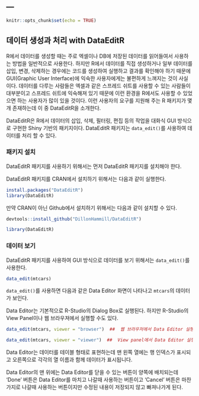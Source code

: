 ## ---

```r
knitr::opts_chunk$set(echo = TRUE)
```

## 데이터 생성과 처리 with DataEditR

R에서 데이터를 생성할 때는 주로 엑셀이나 DB에 저장된 데이터를 읽어들여서 사용하는 방법을 일반적으로 사용한다. 하지만 R에서 데이터를 직접 생성하거나 일부 데이터를 삽입, 변경, 삭제하는 경우에는 코드를 생성하여 실행하고 결과를 확인해야 하기 때문에 GUI(Graphic User Interface)에 익숙한 사용자에게는 불편하게 느껴지는 것이 사실이다. 데이터를 다루는 사람들은 엑셀과 같은 스프레드 쉬트를 사용할 수 있는 사람들이 대부분이고 스프레드 쉬트에 익숙해져 있기 때문에 이런 환경을 R에서도 사용할 수 있었으면 하는 사용자가 많이 있을 것이다. 이런 사용자의 요구를 지원해 주는 R 패키지가 몇 개 존재하는데 이 중 DataEditR을 소개한다.

DataEditR은 R에서 데이터의 삽입, 삭제, 필터링, 편집 등의 작업을 대화식 GUI 방식으로 구현한 Shiny 기반의 패키지이다. DataEditR 패키지는 `data_edit()`를 사용하여 데이터를 처리 할 수 있다.

### 패키지 설치

DataEditR 패키지를 사용하기 위해서는 먼저 DataEditR 패키지를 설치해야 한다.

DataEditR 패키지를 CRAN에서 설치하기 위해서는 다음과 같이 실행한다.

```r
install.packages("DataEditR")
library(DataEditR)
```

만약 CRAN이 아닌 Github에서 설치하기 위해서는 다음과 같이 설치할 수 있다.

```r
devtools::install_github("DillonHammill/DataEditR")
```

```r
library(DataEditR)
```


### 데이터 보기

DataEditR 패키지를 사용하여 GUI 방식으로 데이터를 보기 위해서는 `data_edit()`를 사용한다.

```r
data_edit(mtcars)
```

`data_edit()`를 사용하면 다음과 같은 Data Editor 화면이 나타나고 `mtcars`의 데이터가 보인다.


Data Editor는 기본적으로 R-Studio의 Dialog Box로 실행된다. 하지만 R-Studio의 View Panel이나 웹 브라우져에서 실행할 수도 있다.

```r
data_edit(mtcars, viewer = "browser")  ##  웹 브라우저에서 Data Editor 실행

data_edit(mtcars, viewer = "viewer")  ##  View panel에서 Data Editor 실행

```

Data Editor는 데이터를 테이블 형태로 표현하는데 맨 왼쪽 열에는 행 인덱스가 표시되고 오른쪽으로 각각의 열 이름과 함께 데이터가 표시됩니다.

Data Editor의 맨 위에는 Data Editor를 닫을 수 있는 버튼이 양쪽에 배치되는데 'Done' 버튼은 Data Editor를 마치고 나갈때 사용하는 버튼이고 'Cancel' 버튼은 마찬가지로 나갈때 사용하는 버튼이지만 수정된 내용이 저장되지 않고 빠져나가게 된다.


